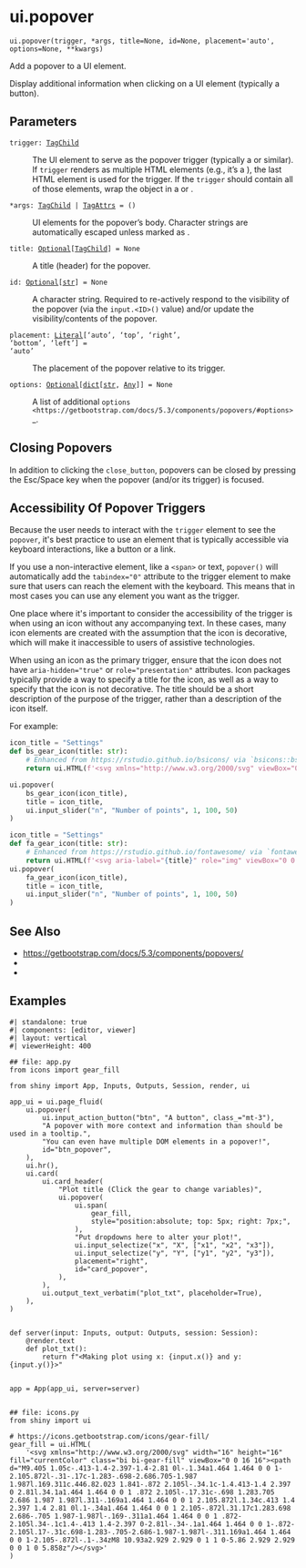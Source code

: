 # ui.popover { #shiny.ui.popover }

`ui.popover(trigger, *args, title=None, id=None, placement='auto', options=None, **kwargs)`

Add a popover to a UI element.

Display additional information when clicking on a UI element (typically a
button).

## Parameters

<code><span class="parameter-name">trigger</span><span class="parameter-annotation-sep">:</span> <span class="parameter-annotation">[TagChild](`htmltools.TagChild`)</span></code>

:   The UI element to serve as the popover trigger (typically a
    [](:func:`~shiny.ui.input_action_button`) or similar). If `trigger` renders as
    multiple HTML elements (e.g., it's a [](:func:`~shiny.ui.tags.TagList`)), the last
    HTML element is used for the trigger. If the `trigger` should contain all of
    those elements, wrap the object in a [](:func:`~shiny.ui.tags.div`) or
    [](:func:`~shiny.ui.tags.span`).

<code><span class="parameter-name">*args</span><span class="parameter-annotation-sep">:</span> <span class="parameter-annotation">[TagChild](`htmltools.TagChild`) \| [TagAttrs](`htmltools.TagAttrs`)</span> <span class="parameter-default-sep">=</span> <span class="parameter-default">()</span></code>

:   UI elements for the popover's body. Character strings are
    automatically escaped unless marked as [](:func:`~shiny.html`).

<code><span class="parameter-name">title</span><span class="parameter-annotation-sep">:</span> <span class="parameter-annotation">[Optional](`typing.Optional`)\[[TagChild](`htmltools.TagChild`)\]</span> <span class="parameter-default-sep">=</span> <span class="parameter-default">None</span></code>

:   A title (header) for the popover.

<code><span class="parameter-name">id</span><span class="parameter-annotation-sep">:</span> <span class="parameter-annotation">[Optional](`typing.Optional`)\[[str](`str`)\]</span> <span class="parameter-default-sep">=</span> <span class="parameter-default">None</span></code>

:   A character string. Required to re-actively respond to the visibility of the
    popover (via the `input.<ID>()` value) and/or update the visibility/contents of
    the popover.

<code><span class="parameter-name">placement</span><span class="parameter-annotation-sep">:</span> <span class="parameter-annotation">[Literal](`typing.Literal`)\['auto', 'top', 'right', 'bottom', 'left'\]</span> <span class="parameter-default-sep">=</span> <span class="parameter-default">'auto'</span></code>

:   The placement of the popover relative to its trigger.

<code><span class="parameter-name">options</span><span class="parameter-annotation-sep">:</span> <span class="parameter-annotation">[Optional](`typing.Optional`)\[[dict](`dict`)\[[str](`str`), [Any](`typing.Any`)\]\]</span> <span class="parameter-default-sep">=</span> <span class="parameter-default">None</span></code>

:   A list of additional
    `options <https://getbootstrap.com/docs/5.3/components/popovers/#options>`_.




## Closing Popovers


In addition to clicking the `close_button`, popovers can be closed by pressing the
Esc/Space key when the popover (and/or its trigger) is focused.



## Accessibility Of Popover Triggers


Because the user needs to interact with the `trigger` element to see the `popover`,
it&#x27;s best practice to use an element that is typically accessible via keyboard
interactions, like a button or a link.

If you use a non-interactive element, like a `<span>` or text, `popover()` will
automatically add the `tabindex="0"` attribute to the trigger element to make sure
that users can reach the element with the keyboard. This means that in most cases
you can use any element you want as the trigger.

One place where it&#x27;s important to consider the accessibility of the trigger is when
using an icon without any accompanying text. In these cases, many icon elements are
created with the assumption that the icon is decorative, which will make it
inaccessible to users of assistive technologies.

When using an icon as the primary trigger, ensure that the icon does not have
`aria-hidden="true"` or `role="presentation"` attributes. Icon packages typically
provide a way to specify a title for the icon, as well as a way to specify that the
icon is not decorative. The title should be a short description of the purpose of
the trigger, rather than a description of the icon itself.

For example:

```python
icon_title = "Settings"
def bs_gear_icon(title: str):
    # Enhanced from https://rstudio.github.io/bsicons/ via `bsicons::bs_icon(&quot;gear&quot;, title = icon_title)`
    return ui.HTML(f'<svg xmlns="http://www.w3.org/2000/svg" viewBox="0 0 16 16" class="bi bi-gear " style="height:1em;width:1em;fill:currentColor;" aria-hidden="true" role="img" ><title>{title}</title><path d="M8 4.754a3.246 3.246 0 1 0 0 6.492 3.246 3.246 0 0 0 0-6.492zM5.754 8a2.246 2.246 0 1 1 4.492 0 2.246 2.246 0 0 1-4.492 0z"></path><path d="M9.796 1.343c-.527-1.79-3.065-1.79-3.592 0l-.094.319a.873.873 0 0 1-1.255.52l-.292-.16c-1.64-.892-3.433.902-2.54 2.541l.159.292a.873.873 0 0 1-.52 1.255l-.319.094c-1.79.527-1.79 3.065 0 3.592l.319.094a.873.873 0 0 1 .52 1.255l-.16.292c-.892 1.64.901 3.434 2.541 2.54l.292-.159a.873.873 0 0 1 1.255.52l.094.319c.527 1.79 3.065 1.79 3.592 0l.094-.319a.873.873 0 0 1 1.255-.52l.292.16c1.64.893 3.434-.902 2.54-2.541l-.159-.292a.873.873 0 0 1 .52-1.255l.319-.094c1.79-.527 1.79-3.065 0-3.592l-.319-.094a.873.873 0 0 1-.52-1.255l.16-.292c.893-1.64-.902-3.433-2.541-2.54l-.292.159a.873.873 0 0 1-1.255-.52l-.094-.319zm-2.633.283c.246-.835 1.428-.835 1.674 0l.094.319a1.873 1.873 0 0 0 2.693 1.115l.291-.16c.764-.415 1.6.42 1.184 1.185l-.159.292a1.873 1.873 0 0 0 1.116 2.692l.318.094c.835.246.835 1.428 0 1.674l-.319.094a1.873 1.873 0 0 0-1.115 2.693l.16.291c.415.764-.42 1.6-1.185 1.184l-.291-.159a1.873 1.873 0 0 0-2.693 1.116l-.094.318c-.246.835-1.428.835-1.674 0l-.094-.319a1.873 1.873 0 0 0-2.692-1.115l-.292.16c-.764.415-1.6-.42-1.184-1.185l.159-.291A1.873 1.873 0 0 0 1.945 8.93l-.319-.094c-.835-.246-.835-1.428 0-1.674l.319-.094A1.873 1.873 0 0 0 3.06 4.377l-.16-.292c-.415-.764.42-1.6 1.185-1.184l.292.159a1.873 1.873 0 0 0 2.692-1.115l.094-.319z"></path></svg>')

ui.popover(
    bs_gear_icon(icon_title),
    title = icon_title,
    ui.input_slider("n", "Number of points", 1, 100, 50)
)
```

```python
icon_title = "Settings"
def fa_gear_icon(title: str):
    # Enhanced from https://rstudio.github.io/fontawesome/ via `fontawesome::fa(&quot;gear&quot;, a11y = &quot;sem&quot;, title = icon_title)`
    return ui.HTML(f'<svg aria-label="{title}" role="img" viewBox="0 0 512 512" style="height:1em;width:1em;vertical-align:-0.125em;margin-left:auto;margin-right:auto;font-size:inherit;fill:currentColor;overflow:visible;position:relative;"><title>{title}</title><path d="M495.9 166.6c3.2 8.7 .5 18.4-6.4 24.6l-43.3 39.4c1.1 8.3 1.7 16.8 1.7 25.4s-.6 17.1-1.7 25.4l43.3 39.4c6.9 6.2 9.6 15.9 6.4 24.6c-4.4 11.9-9.7 23.3-15.8 34.3l-4.7 8.1c-6.6 11-14 21.4-22.1 31.2c-5.9 7.2-15.7 9.6-24.5 6.8l-55.7-17.7c-13.4 10.3-28.2 18.9-44 25.4l-12.5 57.1c-2 9.1-9 16.3-18.2 17.8c-13.8 2.3-28 3.5-42.5 3.5s-28.7-1.2-42.5-3.5c-9.2-1.5-16.2-8.7-18.2-17.8l-12.5-57.1c-15.8-6.5-30.6-15.1-44-25.4L83.1 425.9c-8.8 2.8-18.6 .3-24.5-6.8c-8.1-9.8-15.5-20.2-22.1-31.2l-4.7-8.1c-6.1-11-11.4-22.4-15.8-34.3c-3.2-8.7-.5-18.4 6.4-24.6l43.3-39.4C64.6 273.1 64 264.6 64 256s.6-17.1 1.7-25.4L22.4 191.2c-6.9-6.2-9.6-15.9-6.4-24.6c4.4-11.9 9.7-23.3 15.8-34.3l4.7-8.1c6.6-11 14-21.4 22.1-31.2c5.9-7.2 15.7-9.6 24.5-6.8l55.7 17.7c13.4-10.3 28.2-18.9 44-25.4l12.5-57.1c2-9.1 9-16.3 18.2-17.8C227.3 1.2 241.5 0 256 0s28.7 1.2 42.5 3.5c9.2 1.5 16.2 8.7 18.2 17.8l12.5 57.1c15.8 6.5 30.6 15.1 44 25.4l55.7-17.7c8.8-2.8 18.6-.3 24.5 6.8c8.1 9.8 15.5 20.2 22.1 31.2l4.7 8.1c6.1 11 11.4 22.4 15.8 34.3zM256 336a80 80 0 1 0 0-160 80 80 0 1 0 0 160z"/></svg>')
ui.popover(
    fa_gear_icon(icon_title),
    title = icon_title,
    ui.input_slider("n", "Number of points", 1, 100, 50)
)
```



## See Also

* <https://getbootstrap.com/docs/5.3/components/popovers/>
* [](:func:`~shiny.ui.update_popover`)
* [](:func:`~shiny.ui.tooltip`)

## Examples

```shinylive-python
#| standalone: true
#| components: [editor, viewer]
#| layout: vertical
#| viewerHeight: 400

## file: app.py
from icons import gear_fill

from shiny import App, Inputs, Outputs, Session, render, ui

app_ui = ui.page_fluid(
    ui.popover(
        ui.input_action_button("btn", "A button", class_="mt-3"),
        "A popover with more context and information than should be used in a tooltip.",
        "You can even have multiple DOM elements in a popover!",
        id="btn_popover",
    ),
    ui.hr(),
    ui.card(
        ui.card_header(
            "Plot title (Click the gear to change variables)",
            ui.popover(
                ui.span(
                    gear_fill,
                    style="position:absolute; top: 5px; right: 7px;",
                ),
                "Put dropdowns here to alter your plot!",
                ui.input_selectize("x", "X", ["x1", "x2", "x3"]),
                ui.input_selectize("y", "Y", ["y1", "y2", "y3"]),
                placement="right",
                id="card_popover",
            ),
        ),
        ui.output_text_verbatim("plot_txt", placeholder=True),
    ),
)


def server(input: Inputs, output: Outputs, session: Session):
    @render.text
    def plot_txt():
        return f"<Making plot using x: {input.x()} and y: {input.y()}>"


app = App(app_ui, server=server)


## file: icons.py
from shiny import ui

# https://icons.getbootstrap.com/icons/gear-fill/
gear_fill = ui.HTML(
    '<svg xmlns="http://www.w3.org/2000/svg" width="16" height="16" fill="currentColor" class="bi bi-gear-fill" viewBox="0 0 16 16"><path d="M9.405 1.05c-.413-1.4-2.397-1.4-2.81 0l-.1.34a1.464 1.464 0 0 1-2.105.872l-.31-.17c-1.283-.698-2.686.705-1.987 1.987l.169.311c.446.82.023 1.841-.872 2.105l-.34.1c-1.4.413-1.4 2.397 0 2.81l.34.1a1.464 1.464 0 0 1 .872 2.105l-.17.31c-.698 1.283.705 2.686 1.987 1.987l.311-.169a1.464 1.464 0 0 1 2.105.872l.1.34c.413 1.4 2.397 1.4 2.81 0l.1-.34a1.464 1.464 0 0 1 2.105-.872l.31.17c1.283.698 2.686-.705 1.987-1.987l-.169-.311a1.464 1.464 0 0 1 .872-2.105l.34-.1c1.4-.413 1.4-2.397 0-2.81l-.34-.1a1.464 1.464 0 0 1-.872-2.105l.17-.31c.698-1.283-.705-2.686-1.987-1.987l-.311.169a1.464 1.464 0 0 1-2.105-.872l-.1-.34zM8 10.93a2.929 2.929 0 1 1 0-5.86 2.929 2.929 0 0 1 0 5.858z"/></svg>'
)
```